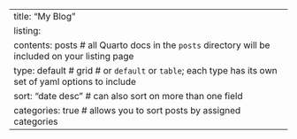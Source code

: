 ---
title: "My Blog"
listing: 
  contents: posts # all Quarto docs in the `posts` directory will be included on your listing page
  type: default # grid # or `default` or `table`; each type has its own set of yaml options to include
  sort: "date desc" # can also sort on more than one field
  categories: true # allows you to sort posts by assigned categories 
---